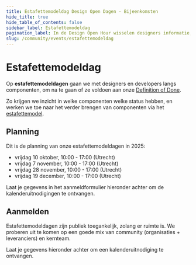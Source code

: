 ```yaml
---
title: Estafettemodeldag Design Open Dagen · Bijeenkomsten
hide_title: true
hide_table_of_contents: false
sidebar_label: Estafettemodeldag
pagination_label: In de Design Open Hour wisselen designers informatie, inzichten en tips met elkaar uit.
slug: /community/events/estafettemodeldag
---
```



# Estafettemodeldag

Op **estafettemodeldagen** gaan we met designers en developers langs componenten, om na te gaan of ze voldoen aan onze [Definition of Done](/componenten/definition-of-done).

Zo krijgen we inzicht in welke componenten welke status hebben, en werken we toe naar het verder brengen van componenten via het [estafettemodel](/handboek/estafettemodel/).

## Planning

Dit is de planning van onze estafettemodeldagen in 2025:

- vrijdag 10 oktober, 10:00 - 17:00 (Utrecht)
- vrijdag 7 november, 10:00 - 17:00 (Utrecht)
- vrijdag 28 november, 10:00 - 17:00 (Utrecht)
- vrijdag 19 december, 10:00 - 17:00 (Utrecht)

Laat je gegevens in het aanmeldformulier hieronder achter om de kalenderuitnodigingen te ontvangen.

## Aanmelden

Estafettemodeldagen zijn publiek toegankelijk, zolang er ruimte is. We proberen uit te komen op een goede mix van community (organisaties + leveranciers) en kernteam.

Laat je gegevens hieronder achter om een kalenderuitnodiging te ontvangen.

<NewsletterSignUp
  listId="7igukerls2"
  emailFieldId="GL1eTDzrWn"
  firstNameFieldId="QYuFIjwgDC"
  orgId="n0WNZXSMs9"
  privacyPolicyId="GskTzQ4zjq"
  thanksPage="https://nldesignsystem.nl/community/estafettemodeldag/bedankt"
  laPostaId="iyihtuzpiq"
/>
